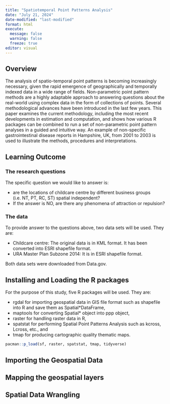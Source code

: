 ```yaml
---
title: "Spatiotemporal Point Patterns Analysis"
date: "July 21, 2024"
date-modified: "last-modified"
format: html
execute:
  message: false
  warning: false
  freeze: true
editor: visual
---
```


## Overview

The analysis of spatio-temporal point patterns is becoming increasingly necessary, given the rapid emergence of geographically and temporally indexed data in a wide range of fields. Non-parametric point pattern methods are a highly adaptable approach to answering questions about the real-world using complex data in the form of collections of points. Several methodological advances have been introduced in the last few years. This paper examines the current methodology, including the most recent developments in estimation and computation, and shows how various R packages can be combined to run a set of non-parametric point pattern analyses in a guided and intuitive way. An example of non-specific gastrointestinal disease reports in Hampshire, UK, from 2001 to 2003 is used to illustrate the methods, procedures and interpretations.

## Learning Outcome

### The research questions

The specific question we would like to answer is:

-   are the locations of childcare centre by different business groups (i.e. NT, PT, RC, ST) spatial independent?
-   If the answer is NO, are there any phenomena of attraction or repulsion?

### The data

To provide answer to the questions above, two data sets will be used. They are:

-   Childcare centre: The original data is in KML format. It has been converted into ESRI shapefile format.
-   URA Master Plan Subzone 2014: It is in ESRI shapefile format.

Both data sets were downloaded from Data.gov.

## Installing and Loading the R packages

For the purpose of this study, five R packages will be used. They are:

-   rgdal for importing geospatial data in GIS file format such as shapefile into R and save them as Spatial\*DataFrame,
-   maptools for converting Spatial\* object into ppp object,
-   raster for handling raster data in R,
-   spatstat for performing Spatial Point Patterns Analysis such as kcross, Lcross, etc., and
-   tmap for producing cartographic quality thematic maps.

```r
pacman::p_load(sf, raster, spatstat, tmap, tidyverse)
```

## Importing the Geospatial Data

## Mapping the geospatial layers

## Spatial Data Wrangling
